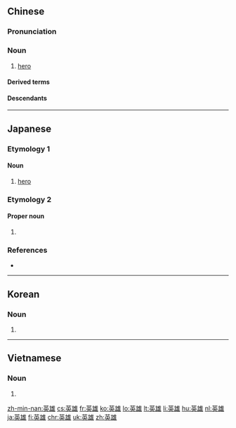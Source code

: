 ==Chinese==
{{zh-forms}}

===Pronunciation===
{{zh-pron
|m=yīngxióng
|c=jing1 hung4
|h=pfs=yîn-hiùng
|mn=kh,qz,tp,xm,zz:eng-hiông
|ma=Zh-yingxióng.ogg
|cat=n
}}

===Noun===
{{zh-noun}}

# [[hero]]
#: {{zh-x|傳說 中 的 英雄|legendary '''hero'''}}

====Derived terms====
{{zh-der|時勢造英雄|英雄主義|一文錢逼死英雄漢|不以成敗論英雄|個人英雄主義|巾幗英雄|慧眼識英雄|民族英雄|無名英雄|英雄入彀|英雄出少年|英雄只怕病來磨|英雄好漢|英雄所見略同|英雄末路|英雄本色|英雄樹|英雄氣短|英雄無用武之地|英雄短氣|英雄豪傑|英雄難過美人關|草莽英雄}}

====Descendants====
{{CJKV||えいゆう|영웅|anh hùng}}

{{zh-cat|Elementary}}

----

==Japanese==

===Etymology 1===
{{ja-kanjitab|えい|ゆう|yomi=on}}

====Noun====
{{ja-noun|えいゆう}}

# [[hero]]

===Etymology 2===
{{ja-kanjitab|ひで|お|yomi=kun}}

====Proper noun====
{{ja-pos|ひでお|proper}}

# {{given name|male|lang=ja|sort=ひでお}}

===References===
* {{R:Shogakukan}}

----

==Korean==
{{ko-hanjatab|英|雄}}

===Noun===
{{ko-noun|hj|rv=|hangeul=영웅}}

# {{hanja form of|영웅|[[hero]]}}

----

==Vietnamese==
{{vi-hantutab|英|雄}}

===Noun===
{{vi-hantu}}

# {{han tu form of|anh hùng|[[hero]]}}

[[zh-min-nan:英雄]]
[[cs:英雄]]
[[fr:英雄]]
[[ko:英雄]]
[[lo:英雄]]
[[lt:英雄]]
[[li:英雄]]
[[hu:英雄]]
[[nl:英雄]]
[[ja:英雄]]
[[fi:英雄]]
[[chr:英雄]]
[[uk:英雄]]
[[zh:英雄]]